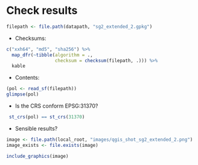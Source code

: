 # Check results

```r
filepath <- file.path(datapath, "sg2_extended_2.gpkg")
```

- Checksums:

```r
c("xxh64", "md5", "sha256") %>% 
  map_dfr(~tibble(algorithm = ., 
                  checksum = checksum(filepath, .))) %>% 
  kable
```

- Contents:

```r
(pol <- read_sf(filepath))
glimpse(pol)
```

- Is the CRS conform EPSG:31370?

```r
 st_crs(pol) == st_crs(31370) 
```

- Sensible results?

```r
image <- file.path(local_root, "images/qgis_shot_sg2_extended_2.png")
image_exists <- file.exists(image)
```


```r
include_graphics(image)
```

